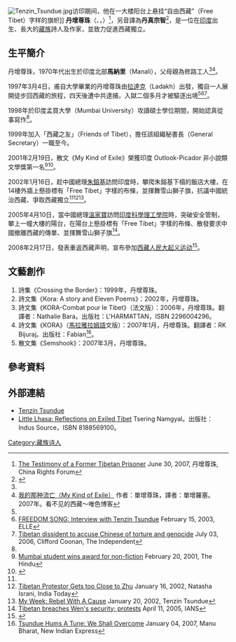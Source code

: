 {{distinguish|丁真珍珠}}
[[File:Tenzin_Tsundue.jpg|thumb]]访印期间，他在一大楼阳台上悬挂“自由西藏”（Free Tibet）字样的旗帜]]
'''丹增尊珠'''（{{lang-en|Tenzin Tsundue}}、{{lang-bo|བསྟན་འཛིན་བརྩོན་འགྲུས་}}，{{bd||1974年或1975年||}}）<ref name="Testimony">[http://hrichina.org/public/PDFs/CRF.2.2007/CRF-2007-2_Tibetan.pdf The Testimony of a Former Tibetan Prisoner] {{Wayback|url=http://hrichina.org/public/PDFs/CRF.2.2007/CRF-2007-2_Tibetan.pdf |date=20090729200929 }} June 30, 2007, 丹增尊珠, China Rights Forum</ref>，另音譯為'''丹真宗智'''<ref>{{Cite web |url=http://www.asiademo.org/b5/author/danzhenzongzhi.htm |title=丹真宗智（Tenzin Tsundue）作者小檔案 |accessdate=2008-03-31 |archive-date=2012-07-19 |archive-url=https://archive.is/20120719202350/http://www.asiademo.org/b5/author/danzhenzongzhi.htm |dead-url=no }}</ref>，是一位在[[印度|印度]]出生、長大的[[藏族|藏族]]詩人及作家，並致力促進西藏獨立。

== 生平簡介 ==
丹增尊珠，1970年代出生於印度北部'''馬納里'''（Manali），父母親為修路工人<ref name="Testimony"/><ref>[http://woeser.middle-way.net/?action=show&id=291 我的那种流亡（My Kind of Exile）] {{Wayback|url=http://woeser.middle-way.net/?action=show&id=291 |date=20160305053654 }} 作者：單增尊珠，譯者：單增羅塞。2007年。看不见的西藏～唯色博客</ref>。

1997年3月4日，甫自大學畢業的丹增尊珠由[[拉達克|拉達克]]（Ladakh）出發，獨自一人展開徒步回西藏的旅程，四天後遭中共逮捕，入獄二個多月才被驅逐出境<ref name="Testimony"/><ref name="Free">[http://www.phayul.com/news/article.aspx?id=270&t=1&c=5 FREEDOM SONG: Interview with Tenzin Tsundue] {{Wayback|url=http://www.phayul.com/news/article.aspx?id=270&t=1&c=5 |date=20041105221157 }} February 15, 2003, ELLE</ref><ref>[http://findarticles.com/p/articles/mi_qn4158/is_20060703/ai_n16513225 Tibetan dissident to accuse Chinese of torture and genocide] July 03, 2006, Clifford Coonan, The Independent</ref>。

1998年於印度孟買大學（Mumbai University）攻讀碩士學位期間，開始認真從事寫作<ref name="Free"/>。

1999年加入「西藏之友」（Friends of Tibet），擔任該組織秘書長（General Secretary）一職至今。

2001年2月19日，散文《My Kind of Exile》榮獲印度 Outlook-Picador 非小說類文學獎第一名<ref>[http://www.hinduonnet.com/2001/02/20/stories/0220000s.htm Mumbai student wins award for non-fiction]{{Dead link|date=2018年11月 |bot=InternetArchiveBot |fix-attempted=yes }} February 20, 2001, The Hindu</ref><ref>{{Cite web |url=http://www.friendsoftibet.org/articles/picador.html |title='My Kind of Exile' by Tenzin Tsundue |access-date=2008-03-31 |archive-url=https://web.archive.org/web/20080604052707/http://www.friendsoftibet.org/articles/picador.html |archive-date=2008-06-04 |dead-url=yes }}</ref>。

2002年1月16日，趁中國總理[[朱鎔基|朱鎔基]]訪問印度時，攀爬朱鎔基下榻的飯店大樓，在14樓外牆上懸掛標有「Free Tibet」字樣的布條，並揮舞雪山獅子旗，抗議中國統治西藏、爭取西藏獨立<ref name="Free"/><ref>[http://www.friendsoftibet.org/mediaonfot/20020116.html Tibetan Protestor Gets too Close to Zhu] {{Wayback|url=http://www.friendsoftibet.org/mediaonfot/20020116.html |date=20200725175108 }} January 16, 2002, Natasha Israni, India Today</ref><ref>[http://www.friendsoftibet.org/mediaonfot/20020120a.html My Week: Rebel With A Cause] {{Wayback|url=http://www.friendsoftibet.org/mediaonfot/20020120a.html |date=20200725174650 }} January 20, 2002, Tenzin Tsundue</ref>。

2005年4月10日，當中國總理[[溫家寶|溫家寶]]訪問[[印度科學理工學院|印度科學理工學院]]時，突破安全管制，攀上一幢大樓的陽台，在陽台上懸掛標有「Free Tibet」字樣的布條、散發要求中國撤離西藏的傳單、並揮舞雪山獅子旗<ref>[http://www.phayul.com/news/article.aspx?id=9549&t=1&c=1 Tibetan breaches Wen's security; protests] {{Wayback|url=http://www.phayul.com/news/article.aspx?id=9549&t=1&c=1 |date=20120202215114 }} April 11, 2005, IANS</ref>。

2008年2月17日，發表重返西藏声明，宣布參加[[西藏人民大起义运动|西藏人民大起义运动]]<ref>{{Cite web |url=http://www.tibetalk.com/bbs/index.php?n=380.65 |title=丹增尊珠 ( Tenzin Tsundue )重返西藏声明--西藏人民大起义运动 |accessdate=2008-03-31 |archive-date=2016-03-04 |archive-url=https://web.archive.org/web/20160304212855/http://www.tibetalk.com/bbs/index.php?n=380.65 |dead-url=no }}</ref>。

== 文藝創作 ==
#詩集《Crossing the Border》：1999年，丹增尊珠。
#詩文集《Kora: A story and Eleven Poems》：2002年，丹增尊珠。
#詩文集《KORA-Combat pour le Tibet》（法文版）：2006年，丹增尊珠。翻譯者：Nathalie Bara。出版社：L'HARMATTAN，ISBN 2296004296。
#詩文集《KORA》（[[馬拉雅拉姆語|馬拉雅拉姆語]]文版）：2007年1月，丹增尊珠。翻譯者：RK Bijuraj。出版社：Fabian<ref>[http://www.friendsoftibet.org/sofar/south/kora_cochin_jan_02_2007.html Tsundue Hums A Tune: We Shall Overcome] {{Wayback|url=http://www.friendsoftibet.org/sofar/south/kora_cochin_jan_02_2007.html |date=20160304111232 }} January 04, 2007, Manu Bharat, New Indian Express</ref>。
#散文集《Semshook》：2007年3月，丹增尊珠。

== 參考資料 ==
{{reflist}}

== 外部連結 ==
*[https://web.archive.org/web/20080308033503/http://www.friendsoftibet.org/tenzin/ Tenzin Tsundue]
*[http://books.google.com.tw/books?id=nQ2bLT9dAwMC&pg=PA5&dq=%22Tenzin+Tsundue%22&sig=EK8-ndm5K8IMR-EyqURaBj6a_Gs#PPA5,M1 Little Lhasa: Reflections on Exiled Tibet] Tsering Namgyal。出版社：Indus Source，ISBN 8188569100。



[[Category:藏族诗人|Category:藏族诗人]]